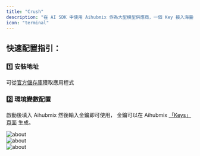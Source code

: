```yaml
---
title: "Crush"
description: "在 AI SDK 中使用 Aihubmix 作為大型模型供應商，一個 Key 接入海量模型。"
icon: "terminal"
---
```


## 快速配置指引：

### 1️⃣ 安裝地址

可從[官方儲存庫](https://github.com/charmbracelet/crush)獲取應用程式

### 2️⃣ 環境變數配置

啟動後填入 Aihubmix 然後輸入金鑰即可使用，
金鑰可以在 Aihubmix [「Keys」頁面](https://aihubmix.com/token) 生成。

![about](../../public/en/crush1.png)  
![about](../../public/en/crush2.png)  
![about](../../public/en/crush3.png)  